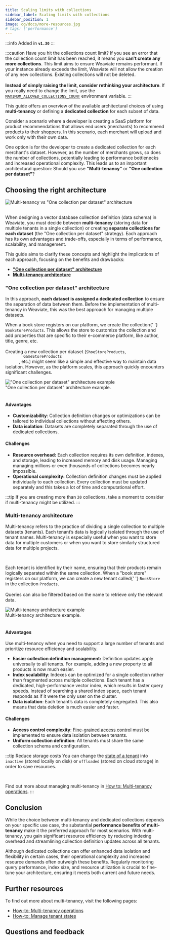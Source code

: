 ```yaml
---
title: Scaling limits with collections
sidebar_label: Scaling limits with collections
sidebar_position: 1
image: og/docs/more-resources.jpg
# tags: ['performance']
---
```


:::info Added in **`v1.30`**
:::

:::caution Have you hit the collections count limit?
If you see an error that the collection count limit has been reached, it means you **can't create any more collections**. This limit aims to ensure Weaviate remains performant. If your instance already exceeds the limit, Weaviate will not allow the creation of any new collections. Existing collections will not be deleted.<br /><br />
**Instead of simply raising the limit, consider rethinking your architecture**. If you really need to change the limit, use the [`MAXIMUM_ALLOWED_COLLECTIONS_COUNT`](docs/deploy/config-guides/env-vars/index.md) environment variable.
:::

This guide offers an overview of the available architectural choices of using **multi-tenancy** or defining a **dedicated collection** for each subset of data.

Consider a scenario where a developer is creating a SaaS platform for product recommendations that allows end users (merchants) to recommend products to their shoppers. In this scenario, each merchant will upload and work only with their own data.

One option is for the developer to create a dedicated collection for each merchant's dataset. However, as the number of merchants grows, so does the number of collections, potentially leading to performance bottlenecks and increased operational complexity. This leads us to an important architectural question: Should you use **"Multi-tenancy"** or **"One collection per dataset"**?

## Choosing the right architecture


<div class="row">
  <div class="card">
    <div class="card__image">
      <img
        src={MultiTenanyVsMultipleCollections}
        alt='Multi-tenancy vs "One collection per dataset" architecture'
      />
    </div>
  </div>
</div>
<br />

When designing a vector database collection definition (data schema) in Weaviate, you must decide between **multi-tenancy** (storing data for multiple tenants in a single collection) or creating **separate collections for each dataset** (the "One collection per dataset" strategy). Each approach has its own advantages and trade-offs, especially in terms of performance, scalability, and management.

This guide aims to clarify these concepts and highlight the implications of each approach, focusing on the benefits and drawbacks:

- **["One collection per dataset" architecture](#one-collection-per-dataset-architecture)**
- **[Multi-tenancy architecture](#multi-tenancy-architecture)**

### "One collection per dataset" architecture

In this approach, **each dataset is assigned a dedicated collection** to ensure the separation of data between them. Before the implementation of multi-tenancy in Weaviate, this was the best approach for managing multiple datasets.


<div class="row">
  <div class="col col--4">
    <p>
      When a book store registers on our platform, we create the collection{' '}
      <code>BookStoreProducts</code>. This allows the store
      to customize the collection and add properties that are specific to
      their e-commerce platform, like author, title, genre, etc.
      <br />
      <br />
      Creating a new collection per dataset (<code>ShoeStoreProducts</code>, <code>
        GameStoreProducts
      </code>, etc.) might seem like a simple and effective way to maintain data
      isolation. However, as the platform scales, this approach quickly encounters
      significant challenges.
    </p>
  </div>
  <div class="col col--8">
    <div class="card">
      <div class="card__image">
        <img
          src={MultipleCollectionsExample}
          alt='"One collection per dataset" architecture example'
        />
      </div>
      <div class="card__body">
        "One collection per dataset" architecture example.
      </div>
    </div>
  </div>
</div>
<br />

#### Advantages

- **Customizability**: Collection definition changes or optimizations can be tailored to individual collections without affecting others.
- **Data isolation**: Datasets are completely separated through the use of dedicated collections.

#### Challenges

- **Resource overhead:** Each collection requires its own definition, indexes, and storage, leading to increased memory and disk usage. Managing managing millions or even thousands of collections becomes nearly impossible.
- **Operational complexity:** Collection definition changes must be applied individually to each collection. Every collection must be updated separately and this takes a lot of time and computational effort.

:::tip
If you are creating more than `20` collections, take a moment to consider if multi-tenancy might be utilized.
:::

### Multi-tenancy architecture

Multi-tenancy refers to the practice of dividing a single collection to multiple datasets (tenants). Each tenant’s data is logically isolated through the use of tenant names. Multi-tenancy is especially useful when you want to store data for multiple customers or when you want to store similarly structured data for multiple projects.


<div class="row">
  <div class="col col--4">
    <br />
    <p>
      Each tenant is identified by their name, ensuring that their products
      remain logically separated within the same collection. When a "book store"
      registers on our platform, we can create a new tenant called{' '}
      <code>BookStore</code> in the collection <code>Products</code>.
      <br />
      <br />
      Queries can also be filtered based on the name to retrieve only the relevant
      data.
    </p>
  </div>
  <div class="col col--8">
    <div class="card">
      <div class="card__image">
        <img
          src={MultiTenancyExample}
          alt="Multi-tenancy architecture example"
        />
      </div>
      <div class="card__body">Multi-tenancy architecture example.</div>
    </div>
  </div>
</div>
<br />

#### Advantages

Use multi-tenancy when you need to support a large number of tenants and prioritize resource efficiency and scalability.

- **Easier collection definition management:** Definition updates apply universally to all tenants. For example, adding a new property to all products is now much easier.
- **Index scalability**: Indexes can be optimized for a single collection rather than fragmented across multiple collections. Each tenant has a dedicated, high-performance vector index, which results in faster query speeds. Instead of searching a shared index space, each tenant responds as if it were the only user on the cluster.
- **Data isolation**: Each tenant’s data is completely segregated. This also means that data deletion is much easier and faster.

#### Challenges

- **Access control complexity**: [Fine-grained access control](docs/deploy/config-guides/authorization.md) must be implemented to ensure data isolation between tenants.
- **Uniform collection definition**: All tenants must share the same collection schema and configuration.

:::tip Reduce storage costs
You can change the [state of a tenant](../managing-resources/tenant-states.mdx) into `inactive` (stored locally on disk) or `offloaded` (stored on cloud storage) in order to save resources.

<br />

Find out more about managing multi-tenancy in [How to: Multi-tenancy operations](../../manage-collections/multi-tenancy.mdx).
:::

## Conclusion

While the choice between multi-tenancy and dedicated collections depends on your specific use case, the substantial **performance benefits of multi-tenancy** make it the preferred approach for most scenarios. With multi-tenancy, you gain significant resource efficiency by reducing indexing overhead and streamlining collection definition updates across all tenants.

Although dedicated collections can offer enhanced data isolation and flexibility in certain cases, their operational complexity and increased resource demands often outweigh these benefits. Regularly monitoring query performance, index size, and resource utilization is crucial to fine-tune your architecture, ensuring it meets both current and future needs.

## Further resources

To find out more about multi-tenancy, visit the following pages:

- [How-to: Multi-tenancy operations](../../manage-collections/multi-tenancy.mdx)
- [How-to: Manage tenant states](../../manage-collections/tenant-states.mdx)

## Questions and feedback


<DocsFeedback />
